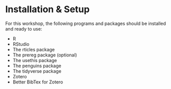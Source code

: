 # Installation & Setup

For this workshop, the following programs and packages should be installed and ready to use:

- R
- RStudio
- The rticles package
- The prereg package (optional)
- The usethis package
- The penguins package
- The tidyverse package 
- Zotero
- Better BibTex for Zotero
